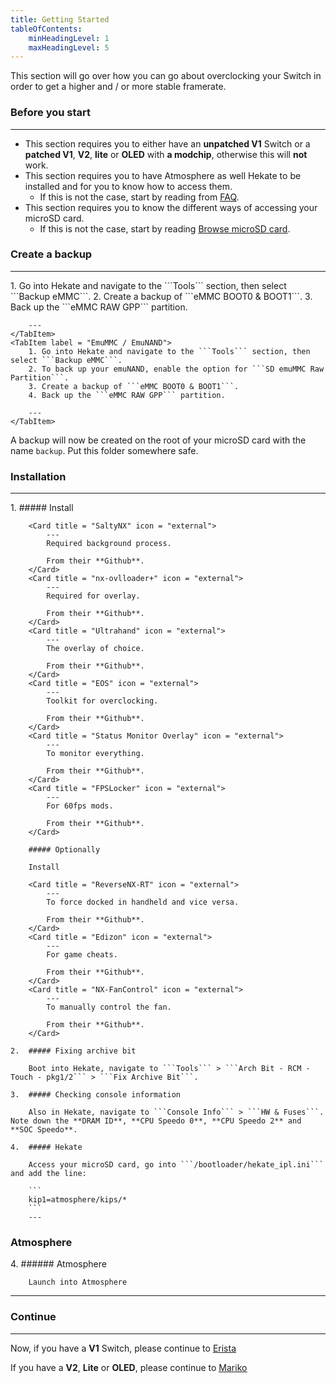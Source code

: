 ```yaml
---
title: Getting Started
tableOfContents:
    minHeadingLevel: 1
    maxHeadingLevel: 5
---
```



This section will go over how you can go about overclocking your Switch in order to get a higher and / or more stable framerate.

### Before you start

---

- This section requires you to either have an **unpatched V1** Switch or a **patched V1**, **V2**, **lite** or **OLED** with **a modchip**, otherwise this will **not** work.
- This section requires you to have Atmosphere as well Hekate to be installed and for you to know how to access them.
    - If this is not the case, start by reading from <u>[FAQ](/introduction/faq/)</u>.
- This section requires you to know the different ways of accessing your microSD card.
    - If this is not the case, start by reading <u>[Browse microSD card](/important/browse/)</u>.

### Create a backup

---

<Tabs>
    <TabItem label = "SysMMC / SysNAND">
        1. Go into Hekate and navigate to the ```Tools``` section, then select ```Backup eMMC```.
        2. Create a backup of ```eMMC BOOT0 & BOOT1```.
        3. Back up the ```eMMC RAW GPP``` partition.

        ---
    </TabItem>
    <TabItem label = "EmuMMC / EmuNAND">
        1. Go into Hekate and navigate to the ```Tools``` section, then select ```Backup eMMC```.
        2. To back up your emuNAND, enable the option for ```SD emuMMC Raw Partition```.
        3. Create a backup of ```eMMC BOOT0 & BOOT1```.
        4. Back up the ```eMMC RAW GPP``` partition.

        ---
    </TabItem>
</Tabs>

A backup will now be created on the root of your microSD card with the name ```backup```. Put this folder somewhere safe.

### Installation

---

<Steps>
    1.  ##### Install

        <Card title = "SaltyNX" icon = "external">
            ---
            Required background process.

            From their **Github**.
        </Card>
        <Card title = "nx-ovlloader+" icon = "external">
            ---
            Required for overlay.

            From their **Github**.
        </Card>
        <Card title = "Ultrahand" icon = "external">
            ---
            The overlay of choice.

            From their **Github**.
        </Card>
        <Card title = "EOS" icon = "external">
            ---
            Toolkit for overclocking.

            From their **Github**.
        </Card>
        <Card title = "Status Monitor Overlay" icon = "external">
            ---
            To monitor everything.

            From their **Github**.
        </Card>
        <Card title = "FPSLocker" icon = "external">
            ---
            For 60fps mods.

            From their **Github**.
        </Card>

        ##### Optionally

        Install

        <Card title = "ReverseNX-RT" icon = "external">
            ---
            To force docked in handheld and vice versa.

            From their **Github**.
        </Card>
        <Card title = "Edizon" icon = "external">
            ---
            For game cheats.

            From their **Github**.
        </Card>
        <Card title = "NX-FanControl" icon = "external">
            ---
            To manually control the fan.

            From their **Github**.
        </Card>

    2.  ##### Fixing archive bit
    
        Boot into Hekate, navigate to ```Tools``` > ```Arch Bit - RCM - Touch - pkg1/2``` > ```Fix Archive Bit```.

    3.  ##### Checking console information

        Also in Hekate, navigate to ```Console Info``` > ```HW & Fuses```. Note down the **DRAM ID**, **CPU Speedo 0**, **CPU Speedo 2** and **SOC Speedo**.

    4.  ##### Hekate

        Access your microSD card, go into ```/bootloader/hekate_ipl.ini``` and add the line:

        ```
        kip1=atmosphere/kips/*
        ```
        ---

</Steps>

### Atmosphere

<Steps>
    4.  ###### Atmosphere

        Launch into Atmosphere
</Steps>

---

### Continue

---

Now, if you have a **V1** Switch, please continue to <u>[Erista](/overclocking/erista)</u>

If you have a **V2**, **Lite** or **OLED**, please continue to <u>[Mariko](/overclocking/mariko)</u>